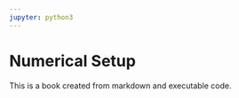 ```yaml
---
jupyter: python3
---
```


# Numerical Setup

This is a book created from markdown and executable code.

